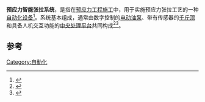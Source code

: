 '''预应力智能张拉系统'''，是指在[[预应力|预应力]][[工程施工|工程施工]]中，用于实施预应力张拉工艺的一种[[自动化|自动化]][[设备|设备]]<ref>{{cite news|title=预应力智能张拉与智能压浆技术进入全系列成套化时代|url=http://news.hexun.com/2013-10-21/158918410.html|accessdate=2014-01-07|newspaper=和讯网}}</ref>。系统基本组成，通常由数字控制的[[电动油泵|电动油泵]]、带有传感器的[[千斤顶|千斤顶]]和具备人机交互功能的[[中央处理平台|中央处理平台]]共同构成<ref>{{cite news|title=扬州公路处引进桥梁智能张拉|url=http://www.moc.gov.cn/st2010/jiangsu/js_jiaotongxw/jtxw_wenzibd/201310/t20131031_1506119.html|accessdate=2014-01-07|newspaper=江苏省交通厅|deadurl=yes|archiveurl=https://web.archive.org/web/20140107083607/http://www.moc.gov.cn/st2010/jiangsu/js_jiaotongxw/jtxw_wenzibd/201310/t20131031_1506119.html|archivedate=2014-01-07}}</ref><ref>{{cite news|title=谁才是预应力智能技术领头羊？|url=http://news.hexun.com/2013-08-19/157223940.html|accessdate=2014-01-07|newspaper=和讯网}}</ref>。

==参考==
{{reflist}}
{{建筑小作品}}

[[Category:自動化|Category:自動化]]
